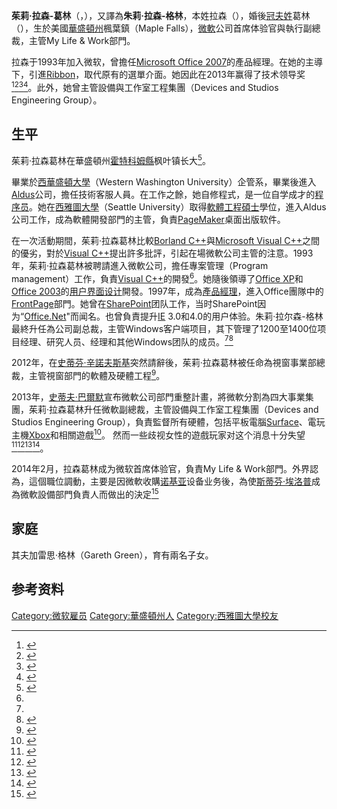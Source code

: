 {{Copyedit translation}}
{{Infobox person
| name = 茱莉·拉森-葛林<br>（Julie Larson-Green）
| image = Julie Larson-Green at Microsoft PDC 2008, day two (3008163837).jpg
| image_size =
| caption = 茱莉·拉森葛林 在 Microsoft PDC 2008
| birth_name = 茱莉·拉森（Julie Larson）
| birth_date = {{birth year and age|1962}}
| birth_place = {{US}}[[华盛顿州|华盛顿州]]楓葉鎮
| residence = {{US}}[[德克萨斯州|德克萨斯州]][[奧斯汀|奧斯汀]]
| alma_mater = [[西华盛顿大学|西华盛顿大学]]<br />[[西雅图大学|西雅图大学]]
| occupation = [[微软|微软]]公司执行副总裁
| employer = 微软公司
| website = {{URL|http://www.microsoft.com/en-us/news/exec/larsongreen/default.aspx|Julie Larson-Green - Microsoft.com}}
| spouse = Gareth Green (2個子女)
}}
'''茱莉·拉森-葛林'''（{{lang-en|Julie Larson-Green}}，{{bd|1962年||||catIdx=Larson-Green,Julie}}），又譯為'''朱莉·拉森-格林'''，本姓拉森（{{lang|en|Larson}}），婚後[[冠夫姓|冠夫姓]]葛林（{{lang|en|Green}}），生於美國[[華盛頓州|華盛頓州]]楓葉鎮（Maple Falls），[[微軟|微軟]]公司首席体验官與執行副總裁，主管My Life & Work部門。

拉森于1993年加入微软，曾擔任[[Microsoft_Office_2007|Microsoft Office 2007]]的產品經理。在她的主導下，引進[[Ribbon|Ribbon]]，取代原有的選單介面。她因此在2013年赢得了技术领导奖<ref name=WSJMomofRibbon>{{cite news|last=Gara|first=Tom|title=Julie Larson-Green: Microsoft’s New Hardware Chief, Mother Of The Ribbon|url=http://blogs.wsj.com/corporate-intelligence/2013/07/11/julie-larson-green-microsofts-new-hardware-chief-mother-of-the-ribbon/|accessdate=14 July 2013|newspaper=Wall Street Journal (blog)|date=July 11, 201|archive-date=2019-04-26|archive-url=https://web.archive.org/web/20190426155157/https://blogs.wsj.com/corporate-intelligence/2013/07/11/julie-larson-green-microsofts-new-hardware-chief-mother-of-the-ribbon/|dead-url=no}}</ref><ref name=WiredRiseof>{{cite news|last=Tate|first=Ryan|title=The Rise of Julie Larson-Green, the Heir Apparent at Microsoft|url=http://www.wired.com/business/2013/07/who-is-julie-larson-green/|accessdate=14 July 2013|newspaper=WIRED|date=2013-07-11|archive-date=2014-03-24|archive-url=https://web.archive.org/web/20140324161421/http://www.wired.com/business/2013/07/who-is-julie-larson-green|dead-url=no}}</ref><ref>{{cite web|title=Meet the two women now running Microsoft's most important business|url=http://www.businessinsider.com/microsoft-new-windows-bosses-2012-11#ixzz2C8JGaE5z|accessdate=13 November 2012|author=Owen Thomas|date=November 12, 2012|work=businessinsider.com|archive-date=2019-04-26|archive-url=https://web.archive.org/web/20190426155957/https://www.businessinsider.com/microsoft-new-windows-bosses-2012-11#ixzz2C8JGaE5z|dead-url=no}}</ref><ref name=Microsoft>{{cite web|title=Meet Julie Larson-Green, the woman who will lead Windows|url=http://www.theverge.com/2012/11/13/3639234/julie-larson-green-microsoft-windows|author=Sean Hollister|date=November 13, 2012|work=theverge.com|access-date=2015-08-13|archive-date=2021-01-22|archive-url=https://web.archive.org/web/20210122004425/https://www.theverge.com/2012/11/13/3639234/julie-larson-green-microsoft-windows|dead-url=no}}</ref>。此外，她曾主管設備與工作室工程集團（Devices and Studios Engineering Group）。

==生平==
茱莉·拉森葛林在華盛頓州[[霍特科姆县_(华盛顿州)|霍特科姆縣]]枫叶镇长大<ref>{{citation|title=Sinofsky's successor at Microsoft has the people touch|date=November 13, 2012|newspaper=The Seattle Times|url=http://seattletimes.com/html/businesstechnology/2019676923_microsoftlarsongreenxml.html?cmpid=2628|author=Janet I. Tu}}</ref>。

畢業於[[西華盛頓大學|西華盛頓大學]]（Western Washington University）企管系，畢業後進入[[Aldus|Aldus]]公司，擔任技術客服人員。在工作之餘，她自修程式，是一位自学成才的[[程序员|程序员]]。她在[[西雅圖大學|西雅圖大學]]（Seattle University）取得[[軟體工程|軟體工程]][[碩士|碩士]]學位，進入Aldus公司工作，成為軟體開發部門的主管，負責[[PageMaker|PageMaker]]桌面出版软件。

在一次活動期間，茱莉·拉森葛林比較[[Borland_C++|Borland C++]]與[[Microsoft_Visual_C++|Microsoft Visual C++]]之間的優劣，對於[[Visual_C++|Visual C++]]提出許多批評，引起在場微軟公司主管的注意。1993年，茱莉·拉森葛林被聘請進入微軟公司，擔任專案管理（Program management）工作，負責[[Visual_C++|Visual C++]]的開發<ref name=Microsoft/>。她隨後領導了[[Microsoft_Office_XP|Office XP]]和[[Microsoft_Office_2003|Office 2003]]的[[用户界面设计|用户界面设计]]開發。1997年，成為[[產品經理|產品經理]]，進入Office團隊中的[[FrontPage|FrontPage]]部門。她曾在[[SharePoint|SharePoint]]团队工作，当时SharePoint因为“[[Office.Net|Office.Net]]"而闻名。也曾負責提升[[Internet_Explorer|IE]] 3.0和4.0的用户体验。朱莉·拉尔森-格林最終升任為公司副总裁，主管Windows客户端项目，其下管理了1200至1400位项目经理、研究人员、经理和其他Windows团队的成员。<ref name=Microsoft/><ref name="Windows 7">{{cite web|author=Claudine Beaumont|title=I'm Julie Larson-Green and Windows 7 was my idea|url=http://www.telegraph.co.uk/technology/microsoft/6514559/Im-Julie-Larson-Green-and-Windows-7-was-my-idea.html|date=6 November 2009|work=telegraph.co.uk|access-date=2015-08-13|archive-date=2021-01-22|archive-url=https://web.archive.org/web/20210122023044/https://www.telegraph.co.uk/technology/microsoft/6514559/Im-Julie-Larson-Green-and-Windows-7-was-my-idea.html|dead-url=no}}</ref>

2012年，在[[史蒂芬·辛諾夫斯基|史蒂芬·辛諾夫斯基]]突然請辭後，茱莉·拉森葛林被任命為視窗事業部總裁，主管視窗部門的軟體及硬體工程<ref>{{cite press release
 |url          = http://www.microsoft.com/en-us/news/press/2012/nov12/11-12announcementpr.aspx
 |title        = Microsoft Announces Leadership Changes to Drive Next Wave of Products
 |accessdate   = 2014-02-25
 |date         = 2012-11-12
 |publisher    = [[Microsoft|Microsoft]]
 |quote        = 
 |archive-url  = https://web.archive.org/web/20140210173046/http://www.microsoft.com/en-us/news/press/2012/nov12/11-12announcementpr.aspx
 |archive-date = 2014-02-10
 |dead-url     = yes
}}</ref>。

2013年，[[史蒂夫·巴爾默|史蒂夫·巴爾默]]宣布微軟公司部門重整計畫，將微軟分割為四大事業集團，茱莉·拉森葛林升任微軟副總裁，主管設備與工作室工程集團（Devices and Studios Engineering Group），負責監督所有硬體，包括平板電腦[[Surface|Surface]]、電玩主機[[Xbox|Xbox]]和相關遊戲<ref>{{Cite web |url=http://www.bloomberg.com/news/2013-07-12/bodyslams-at-microsoft-prepared-larson-green-for-overhaul.html |title=Bass, Dina. "Bodyslams at Microsoft Prepared Larson-Green for Overhaul" ''[[Bloomberg_News|Bloomberg News]]'' July 12, 2013 |access-date=2015-08-13 |archive-date=2014-03-04 |archive-url=https://web.archive.org/web/20140304113222/http://www.bloomberg.com/news/2013-07-12/bodyslams-at-microsoft-prepared-larson-green-for-overhaul.html |dead-url=no }}</ref>。 然而一些歧视女性的遊戲玩家对这个消息十分失望<ref>{{Cite web |url=http://www.theatlanticwire.com/technology/2013/07/gamers-cant-handle-new-female-head-xbox/67073/ |title=Greenfield, Rebecca. "Gamers Can't Handle the New Female Head at Xbox" ''[[The_Atlantic|The Atlantic]] Wire'', July 11, 2013 |access-date=2015-08-13 |archive-date=2013-09-28 |archive-url=https://web.archive.org/web/20130928055026/http://www.theatlanticwire.com/technology/2013/07/gamers-cant-handle-new-female-head-xbox/67073/ |dead-url=no }}</ref><ref>{{cite news | url=http://www.thedailybeast.com/newsweek/2013/07/24/julie-larson-green-and-the-misogyny-of-gaming.html | title=Game On: A Woman Takes the Helm of X-Box.  Misogyny ensues. | work=[[Daily_Beast|Daily Beast]] | date=24 July 2013 | accessdate=28 July 2013 | author=Ross, Winston | archive-url=https://web.archive.org/web/20130922161517/http://www.thedailybeast.com/newsweek/2013/07/24/julie-larson-green-and-the-misogyny-of-gaming.html | archive-date=2013-09-22 | dead-url=yes }}</ref><ref>{{cite web | url=http://www.dailydot.com/lifestyle/sexist-gamers-microsoft-xbox-julie-larson-green/ | title=Sexist gamers can't stand that a woman now heads Xbox | work=[[The_Daily_Dot|The Daily Dot]] | date=12 July 2013 | accessdate=28 July 2013 | author=Sampson, Ted | archive-date=2016-04-08 | archive-url=https://web.archive.org/web/20160408224441/http://www.dailydot.com/lifestyle/sexist-gamers-microsoft-xbox-julie-larson-green/ | dead-url=no }}</ref><ref>{{cite web | url=http://jezebel.com/the-new-head-of-xbox-is-a-woman-everyone-remain-calm-745970915 | title=The New Head of Xbox is a WOMAN. Everyone REMAIN CALM. | work=[[Jezebel_(website)|Jezebel]] | date=12 July 2013 | accessdate=28 July 2013 | author=Beusman, Callie | archive-date=2020-11-25 | archive-url=https://web.archive.org/web/20201125203201/https://jezebel.com/the-new-head-of-xbox-is-a-woman-everyone-remain-calm-745970915 | dead-url=no }}</ref>。

2014年2月，拉森葛林成为微软首席体验官，負責My Life & Work部門。外界認為，這個職位調動，主要是因微軟收購[[诺基亚|诺基亚]]设备业务後，為使[[斯蒂芬·埃洛普|斯蒂芬·埃洛普]]成為微軟設備部門負責人而做出的決定<ref>{{cite news
  | author = Mary Jo Foley
  | title = Microsoft Executive VP Julie Larson-Green moves from devices to services
  | url = http://www.zdnet.com/microsoft-executive-vp-julie-larson-green-moves-from-devices-to-services-7000026724/
  | work = ZDNet
  | publisher = 
  | date = 2014-02-25
  | accessdate = 2014-02-25
  | quote = 
  | archive-date = 2014-10-25
  | archive-url = https://web.archive.org/web/20141025145513/http://www.zdnet.com/microsoft-executive-vp-julie-larson-green-moves-from-devices-to-services-7000026724/
  | dead-url = no
  }}</ref>

==家庭==
其夫加雷思·格林（Gareth Green），育有兩名子女。
{{DEFAULTSORT:Larson-Green,Julie}}

==参考资料==
{{Commonscat|Julie Larson-Green|茱莉·拉森-葛林}}
{{reflist}}
[[Category:微软雇员|Category:微软雇员]]
[[Category:華盛頓州人|Category:華盛頓州人]]
[[Category:西雅圖大學校友|Category:西雅圖大學校友]]